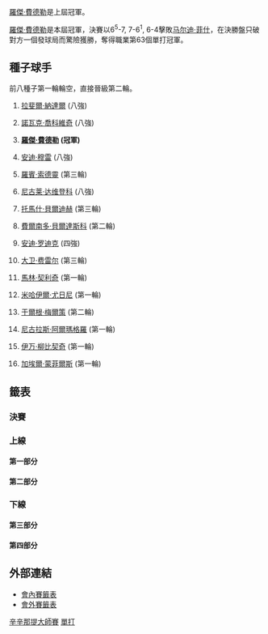 {{noteTA
|G1=Tennis
|1=zh-hans:半区;zh-hant:半部;
|2=zh-hans:半决赛;zh-hk:準決賽;zh-tw:四強;
|3=zh-hans:四分之一决赛;zh-hk:半準決賽;zh-tw:八強;
}}

{{TennisEvents|2010|辛辛那提大師賽|
| defchamp  = {{flagicon|SUI}} [[羅傑·費德勒|羅傑·費德勒]]
| champ = {{flagicon|SUI}} [[羅傑·費德勒|羅傑·費德勒]]
| runner = {{flagicon|USA}} [[马尔迪·菲什|马尔迪·菲什]]
| score = 6<sup>5</sup>-7, 7-6<sup>1</sup>, 6-4
}}

{{main|2010年辛辛那提大師賽}}

[[羅傑·費德勒|羅傑·費德勒]]是上屆冠軍。

[[羅傑·費德勒|羅傑·費德勒]]是本屆冠軍，決賽以6<sup>5</sup>-7, 7-6<sup>1</sup>, 6-4擊敗[[马尔迪·菲什|马尔迪·菲什]]，在決勝盤只破對方一個發球局而驚險獲勝，奪得職業第63個單打冠軍。

==種子球手==
前八種子第一輪輪空，直接晉級第二輪。
{{col-begin}}
{{col-2}}
#{{flagicon|ESP}} [[拉斐爾·納達爾|拉斐爾·納達爾]] (八強)
#{{flagicon|SRB}} [[諾瓦克·喬科維奇|諾瓦克·喬科維奇]] (八強)
#{{flagicon|SUI}} '''[[羅傑·費德勒|羅傑·費德勒]] (冠軍)'''
#{{flagicon|GBR}} [[安迪·穆雷|安迪·穆雷]] (八強)
#{{flagicon|SWE}} [[羅賓·索德靈|羅賓·索德靈]] (第三輪)
#{{flagicon|RUS}} [[尼古莱·达维登科|尼古莱·达维登科]] (八強)
#{{flagicon|CZE}} [[托馬什·貝爾迪赫|托馬什·貝爾迪赫]] (第三輪)
#{{flagicon|ESP}} [[費爾南多·貝爾達斯科|費爾南多·貝爾達斯科]] (第二輪)
{{col-2}}
<ol start="9">
<li>{{flagicon|USA}} [[安迪·罗迪克|安迪·罗迪克]] (四強)
<li>{{flagicon|ESP}} [[大卫·费雷尔|大卫·费雷尔]] (第三輪)
<li>{{flagicon|CRO}} [[馬林·契利奇|馬林·契利奇]] (第一輪)
<li>{{flagicon|RUS}} [[米哈伊爾·尤日尼|米哈伊爾·尤日尼]] (第一輪)
<li>{{flagicon|AUT}} [[于爾根·梅爾策|于爾根·梅爾策]] (第二輪)
<li>{{flagicon|ESP}} [[尼古拉斯·阿爾瑪格羅|尼古拉斯·阿爾瑪格羅]] (第一輪)
<li>{{flagicon|CRO}} [[伊万·柳比契奇|伊万·柳比契奇]] (第一輪)
<li>{{flagicon|FRA}} [[加埃爾·蒙菲爾斯|加埃爾·蒙菲爾斯]] (第一輪)
</ol>
{{col-end}}

==籤表==
{{Draw key}}

===決賽===
{{8TeamBracket-Tennis3
| RD1=八強
| RD2=四強
| RD3=決賽
| team-width=175
| RD1-seed1=1
| RD1-team1={{flagicon|ESP}} [[拉斐爾·納達爾|納達爾]]
| RD1-score1-1=4
| RD1-score1-2='''6
| RD1-score1-3=4
| RD1-seed2= 
| RD1-team2={{flagicon|CYP}} '''[[马科斯·巴格达蒂斯|巴格达蒂斯]]
| RD1-score2-1='''6
| RD1-score2-2=4
| RD1-score2-3='''6

| RD1-seed3=3
| RD1-team3={{flagicon|SUI}} '''[[羅傑·費德勒|費德勒]]
| RD1-score3-1='''6
| RD1-score3-2='''7
| RD1-score3-3= 
| RD1-seed4=6
| RD1-team4={{flagicon|RUS}} [[尼古莱·达维登科|达维登科]]
| RD1-score4-1=4
| RD1-score4-2=5
| RD1-score4-3= 

| RD1-seed5=WC
| RD1-team5={{flagicon|USA}} '''[[马尔迪·菲什|菲什]]
| RD1-score5-1=6<sup>7</sup>
| RD1-score5-2='''6
| RD1-score5-3='''7
| RD1-seed6=4
| RD1-team6={{flagicon|GBR}} [[安迪·穆雷|穆雷]]
| RD1-score6-1='''7
| RD1-score6-2=1
| RD1-score6-3=6<sup>5</sup>

| RD1-seed7=9
| RD1-team7={{flagicon|USA}} '''[[安迪·罗迪克|罗迪克]]
| RD1-score7-1='''6
| RD1-score7-2='''7
| RD1-score7-3= 
| RD1-seed8=2
| RD1-team8={{flagicon|SRB}} [[諾瓦克·喬科維奇|喬科維奇]]
| RD1-score8-1=4
| RD1-score8-2=5
| RD1-score8-3= 

| RD2-seed1= 
| RD2-team1={{flagicon|CYP}} [[马科斯·巴格达蒂斯|巴格达蒂斯]]
| RD2-score1-1=4
| RD2-score1-2=3
| RD2-score1-3= 
| RD2-seed2=3
| RD2-team2='''{{flagicon|SWI}} [[羅傑·費德勒|費德勒]]
| RD2-score2-1='''6
| RD2-score2-2='''6
| RD2-score2-3= 

| RD2-seed3=WC
| RD2-team3='''{{flagicon|USA}} [[马尔迪·菲什|菲什]]
| RD2-score3-1=4
| RD2-score3-2='''7
| RD2-score3-3='''6
| RD2-seed4=9
| RD2-team4={{flagicon|USA}} [[安迪·罗迪克|罗迪克]]
| RD2-score4-1='''6
| RD2-score4-2=6<sup>5</sup>
| RD2-score4-3=1

| RD3-seed1=3
| RD3-team1='''{{flagicon|SWI}} [[羅傑·費德勒|費德勒]]
| RD3-score1-1=6<sup>5</sup>
| RD3-score1-2='''7
| RD3-score1-3='''6
| RD3-seed2=WC
| RD3-team2={{flagicon|USA}} [[马尔迪·菲什|菲什]]
| RD3-score2-1='''7
| RD3-score2-2=6<sup>1</sup>
| RD3-score2-3=4
}}

===上線===
====第一部分====
{{16TeamBracket-Compact-Tennis3-Byes
| RD1=第一輪
| RD2=第二輪
| RD3=第三輪
| RD4=八強

| RD1-seed03=Q
| RD1-team03={{flagicon|USA}} '''[[泰勒·丹特|丹特]]
| RD1-score03-1='''6
| RD1-score03-2='''6
| RD1-score03-3= 
| RD1-seed04= 
| RD1-team04={{flagicon|ESP}} [[費利西亞諾·洛佩斯|洛佩斯]]
| RD1-score04-1=3
| RD1-score04-2=2
| RD1-score04-3= 

| RD1-seed05= 
| RD1-team05={{flagicon|FRA}} [[米夏埃尔·洛德拉|洛德拉]]
| RD1-score05-1='''6
| RD1-score05-2=3
| RD1-score05-3=2
| RD1-seed06= 
| RD1-team06={{flagicon|FRA}} '''[[儒利安·貝內托|貝內托]]
| RD1-score06-1=3
| RD1-score06-2='''6
| RD1-score06-3='''6

| RD1-seed07= 
| RD1-team07={{flagicon|SUI}} '''[[斯坦尼斯拉斯·瓦夫林卡|瓦夫林卡]]
| RD1-score07-1='''6
| RD1-score07-2='''6
| RD1-score07-3= 
| RD1-seed08=14
| RD1-team08={{flagicon|ESP}} [[尼古拉斯·阿爾瑪格羅|阿爾瑪格羅]]
| RD1-score08-1=3
| RD1-score08-2=3
| RD1-score08-3= 

| RD1-seed09=11
| RD1-team09={{flagicon|CRO}} [[馬林·契利奇|契利奇]]
| RD1-score09-1=4
| RD1-score09-2=5
| RD1-score09-3= 
| RD1-seed10= 
| RD1-team10='''{{flagicon|CYP}} [[马科斯·巴格达蒂斯|巴格达蒂斯]]
| RD1-score10-1='''6
| RD1-score10-2='''7
| RD1-score10-3= 

| RD1-seed11= 
| RD1-team11='''{{flagicon|BRA}} [[托馬斯·貝魯奇|貝魯奇]]
| RD1-score11-1='''7
| RD1-score11-2='''7
| RD1-score11-3= 
| RD1-seed12=Q
| RD1-team12={{flagicon|GER}} [[班傑明·貝克爾|貝克爾]]
| RD1-score12-1=6<sup>6</sup>
| RD1-score12-2=5
| RD1-score12-3= 

| RD1-seed13= 
| RD1-team13='''{{flagicon|FRA}} [[保羅-亨利·馬蒂厄|馬蒂厄]]
| RD1-score13-1=6<sup>6</sup>
| RD1-score13-2='''7
| RD1-score13-3='''6
| RD1-seed14= 
| RD1-team14={{flagicon|ROU}} [[維克托·哈內斯庫|哈內斯庫]]
| RD1-score14-1='''7
| RD1-score14-2=6<sup>2</sup>
| RD1-score14-3=3

| RD2-seed01=1
| RD2-team01={{flagicon|ESP}} '''[[拉斐爾·納達爾|納達爾]]
| RD2-score01-1='''6
| RD2-score01-2='''7
| RD2-score01-3= 
| RD2-seed02=Q
| RD2-team02={{flagicon|USA}} [[泰勒·丹特|丹特]]
| RD2-score02-1=2
| RD2-score02-2=5
| RD2-score02-3= 

| RD2-seed03= 
| RD2-team03='''{{flagicon|FRA}} [[儒利安·貝內托|貝內托]]
| RD2-score03-1='''6
| RD2-score03-2='''6
| RD2-score03-3= 
| RD2-seed04= 
| RD2-team04={{flagicon|SUI}} [[斯坦尼斯拉斯·瓦夫林卡|瓦夫林卡]]
| RD2-score04-1=4
| RD2-score04-2=2
| RD2-score04-3= 

| RD2-seed05= 
| RD2-team05={{flagicon|CYP}} '''[[马科斯·巴格达蒂斯|巴格达蒂斯]]
| RD2-score05-1='''6
| RD2-score05-2=4
| RD2-score05-3='''7
| RD2-seed06= 
| RD2-team06={{flagicon|BRA}} [[托馬斯·貝魯奇|貝魯奇]]
| RD2-score06-1=2
| RD2-score06-2='''6
| RD2-score06-3=6<sup>4</sup>

| RD2-seed07= 
| RD2-team07={{flagicon|FRA}} [[保羅-亨利·馬蒂厄|馬蒂厄]]
| RD2-score07-1=4
| RD2-score07-2=4
| RD2-score07-3= 
| RD2-seed08=7
| RD2-team08={{flagicon|CZE}} '''[[托馬什·貝爾迪赫|貝爾迪赫]]
| RD2-score08-1='''6
| RD2-score08-2='''6
| RD2-score08-3= 

| RD3-seed01=1
| RD3-team01={{flagicon|ESP}} '''[[拉斐爾·納達爾|納達爾]]
| RD3-score01-1=5
| RD3-score01-2='''7
| RD3-score01-3='''6
| RD3-seed02= 
| RD3-team02={{flagicon|FRA}} [[儒利安·貝內托|貝內托]]
| RD3-score02-1='''7
| RD3-score02-2=6<sup>6</sup>
| RD3-score02-3=2

| RD3-seed03= 
| RD3-team03='''{{flagicon|CYP}} [[马科斯·巴格达蒂斯|巴格达蒂斯]]
| RD3-score03-1='''7
| RD3-score03-2='''6
| RD3-score03-3= 
| RD3-seed04=7
| RD3-team04={{flagicon|CZE}} [[托馬什·貝爾迪赫|貝爾迪赫]]
| RD3-score04-1=5
| RD3-score04-2=4
| RD3-score04-3= 

| RD4-seed01=1
| RD4-team01={{flagicon|ESP}} [[拉斐爾·納達爾|納達爾]]
| RD4-score01-1=4
| RD4-score01-2='''6
| RD4-score01-3=4
| RD4-seed02= 
| RD4-team02={{flagicon|CYP}} '''[[马科斯·巴格达蒂斯|巴格达蒂斯]]
| RD4-score02-1='''6
| RD4-score02-2=4
| RD4-score02-3='''6
}}

====第二部分====
{{16TeamBracket-Compact-Tennis3-Byes
| RD1=第一輪
| RD2=第二輪
| RD3=第三輪
| RD4=八強

| RD1-seed03=Q
| RD1-team03={{flagicon|UZB}} '''[[丹尼斯·伊斯托明|伊斯托明]]
| RD1-score03-1='''6
| RD1-score03-2='''6
| RD1-score03-3= 
| RD1-seed04=WC
| RD1-team04={{flagicon|USA}} [[詹姆斯·布雷克|布雷克]]
| RD1-score04-1=3
| RD1-score04-2=0
| RD1-score04-3= 

| RD1-seed05= 
| RD1-team05={{flagicon|ARG}} [[奧拉西奧·塞瓦略斯|塞瓦略斯]]
| RD1-score05-1='''7
| RD1-score05-2=3
| RD1-score05-3=4
| RD1-seed06= 
| RD1-team06={{flagicon|GER}} '''[[菲利普·科爾施賴伯|科爾施賴伯]]
| RD1-score06-1=6<sup>2</sup>
| RD1-score06-2='''6
| RD1-score06-3='''6

| RD1-seed07=Q
| RD1-team07={{flagicon|COL}} '''[[亞歷杭德羅·法亞|法亞]]
| RD1-score07-1='''6
| RD1-score07-2='''6
| RD1-score07-3= 
| RD1-seed08=16
| RD1-team08={{flagicon|FRA}} [[加埃爾·蒙菲爾斯|蒙菲爾斯]]
| RD1-score08-1=3
| RD1-score08-2=4
| RD1-score08-3= 

| RD1-seed09=10
| RD1-team09='''{{flagicon|ESP}} [[大卫·费雷尔|费雷尔]]
| RD1-score09-1=3
| RD1-score09-2='''6
| RD1-score09-3='''6
| RD1-seed10= 
| RD1-team10={{flagicon|UKR}} [[亞力山大·多爾戈波洛夫|多爾戈波洛夫]]
| RD1-score10-1='''6
| RD1-score10-2=3
| RD1-score10-3=4

| RD1-seed11= 
| RD1-team11={{flagicon|USA}} '''[[薩姆·奎里|奎里]]
| RD1-score11-1='''6
| RD1-score11-2='''6
| RD1-score11-3= 
| RD1-seed12= 
| RD1-team12={{flagicon|GER}} [[菲利普·普茲斯內爾|普茲斯內爾]]
| RD1-score12-1=1
| RD1-score12-2=4
| RD1-score12-3= 

| RD1-seed13=WC
| RD1-team13='''{{flagicon|USA}} [[羅比·吉內普里|吉內普里]]
| RD1-score13-1=6<sup>3</sup>
| RD1-score13-2='''7
| RD1-score13-3='''6
| RD1-seed14=Q
| RD1-team14={{flagicon|IND}} [[山德夫·狄瓦曼|狄瓦曼]]
| RD1-score14-1='''7
| RD1-score14-2=6<sup>4</sup>
| RD1-score14-3=2

| RD2-seed01=3
| RD2-team01={{flagicon|SUI}} '''[[羅傑·費德勒|費德勒]]
| RD2-score01-1=5
| RD2-score01-2= 
| RD2-score01-3= 
| RD2-seed02=Q
| RD2-team02={{flagicon|UZB}} [[丹尼斯·伊斯托明|伊斯托明]]
| RD2-score02-1=2
| RD2-score02-2=r
| RD2-score02-3= 

| RD2-seed03= 
| RD2-team03={{flagicon|GER}} '''[[菲利普·科爾施賴伯|科爾施賴伯]]
| RD2-score03-1='''6
| RD2-score03-2=1
| RD2-score03-3='''6
| RD2-seed04=Q
| RD2-team04={{flagicon|COL}} [[亞歷杭德羅·法亞|法亞]]
| RD2-score04-1=0
| RD2-score04-2='''6
| RD2-score04-3=3

| RD2-seed05=10
| RD2-team05={{flagicon|ESP}} '''[[大卫·费雷尔|费雷尔]]
| RD2-score05-1='''7
| RD2-score05-2='''6
| RD2-score05-3= 
| RD2-seed06= 
| RD2-team06={{flagicon|USA}} [[薩姆·奎里|奎里]]
| RD2-score06-1=5
| RD2-score06-2=2
| RD2-score06-3= 

| RD2-seed07=WC
| RD2-team07={{flagicon|USA}} [[羅比·吉內普里|吉內普里]]
| RD2-score07-1=2
| RD2-score07-2='''7
| RD2-score07-3=2
| RD2-seed08=6
| RD2-team08={{flagicon|RUS}} '''[[尼古莱·达维登科|达维登科]]
| RD2-score08-1='''6
| RD2-score08-2=6<sup>5</sup>
| RD2-score08-3='''6

| RD3-seed01=3
| RD3-team01='''{{flagicon|SWI}} [[羅傑·費德勒|費德勒]]
| RD3-score01-1=<small>w/o
| RD3-score01-2= 
| RD3-score01-3= 
| RD3-seed02= 
| RD3-team02={{flagicon|GER}} [[菲利普·科爾施賴伯|科爾施賴伯]]
| RD3-score02-1= 
| RD3-score02-2= 
| RD3-score02-3= 

| RD3-seed03=10
| RD3-team03={{flagicon|ESP}} [[大卫·费雷尔|费雷尔]]
| RD3-score03-1='''6
| RD3-score03-2=3
| RD3-score03-3=5
| RD3-seed04=6
| RD3-team04='''{{flagicon|RUS}} [[尼古莱·达维登科|达维登科]]
| RD3-score04-1=4
| RD3-score04-2='''6
| RD3-score04-3='''7'''

| RD4-seed01=3
| RD4-team01={{flagicon|SWI}} '''[[羅傑·費德勒|費德勒]]
| RD4-score01-1='''6
| RD4-score01-2='''7
| RD4-score01-3= 
| RD4-seed02=6
| RD4-team02={{flagicon|RUS}} [[尼古莱·达维登科|达维登科]]
| RD4-score02-1=4
| RD4-score02-2=5
| RD4-score02-3= 
}}

===下線===
====第三部分====
{{16TeamBracket-Compact-Tennis3-Byes
| RD1=第一輪
| RD2=第二輪
| RD3=第三輪
| RD4=八強
| RD1-seed03= 
| RD1-team03={{flagicon|FRA}} [[吉爾·西蒙|西蒙]]
| RD1-score03-1=6<sup>4</sup>
| RD1-score03-2=5
| RD1-score03-3= 
| RD1-seed04=WC
| RD1-team04='''{{flagicon|USA}} [[马尔迪·菲什|菲什]]
| RD1-score04-1='''7
| RD1-score04-2='''7
| RD1-score04-3= 

| RD1-seed05= 
| RD1-team05='''{{flagicon|GER}} [[米夏埃爾·貝雷爾|貝雷爾]]
| RD1-score05-1=6<sup>4</sup>
| RD1-score05-2='''6
| RD1-score05-3='''7
| RD1-seed06= 
| RD1-team06={{flagicon|ESP}} [[托米·羅布雷多|羅布雷多]]
| RD1-score06-1='''7
| RD1-score06-2=4
| RD1-score06-3=6<sup>8</sup>

| RD1-seed07= 
| RD1-team07={{flagicon|FRA}} '''[[里夏爾·加斯奎特|加斯奎特]]
| RD1-score07-1=2
| RD1-score07-2='''6
| RD1-score07-3='''6
| RD1-seed08=12
| RD1-team08={{flagicon|RUS}} [[米哈伊爾·尤日尼|尤日尼]]
| RD1-score08-1='''6
| RD1-score08-2=4
| RD1-score08-3=1

| RD1-seed09=13
| RD1-team09={{flagicon|AUT}} '''[[于爾根·梅爾策|梅爾策]]
| RD1-score09-1='''6
| RD1-score09-2='''6
| RD1-score09-3= 
| RD1-seed10=Q
| RD1-team10={{flagicon|COL}} [[聖地亞哥·希拉爾多|希拉爾多]]
| RD1-score10-1=1
| RD1-score10-2=4
| RD1-score10-3= 

| RD1-seed11= 
| RD1-team11={{flagicon|LAT}} '''[[厄內斯特·古爾比斯|古爾比斯]]
| RD1-score11-1='''7
| RD1-score11-2='''6
| RD1-score11-3= 
| RD1-seed12=WC
| RD1-team12={{flagicon|USA}} [[唐納德·揚|揚]]
| RD1-score12-1=6<sup>5</sup>
| RD1-score12-2=4
| RD1-score12-3= 

| RD1-seed13=Q
| RD1-team13={{flagicon|GER}} [[佛羅里恩·梅爾|梅爾]]
| RD1-score13-1=2
| RD1-score13-2=6<sup>4</sup>
| RD1-score13-3= 
| RD1-seed14= 
| RD1-team14={{flagicon|FRA}} '''[[熱雷米·夏爾迪|夏爾迪]]
| RD1-score14-1='''6
| RD1-score14-2='''7
| RD1-score14-3= 

| RD2-seed01=8
| RD2-team01={{flagicon|ESP}} [[費爾南多·貝爾達斯科|貝爾達斯科]]
| RD2-score01-1=6<sup>1</sup>
| RD2-score01-2=6<sup>4</sup>
| RD2-score01-3= 
| RD2-seed02=WC
| RD2-team02='''{{flagicon|USA}} [[马尔迪·菲什|菲什]]
| RD2-score02-1='''7
| RD2-score02-2='''7
| RD2-score02-3= 

| RD2-seed03= 
| RD2-team03={{flagicon|GER}} [[米夏埃爾·貝雷爾|貝雷爾]]
| RD2-score03-1=4
| RD2-score03-2=2
| RD2-score03-3= 
| RD2-seed04= 
| RD2-team04={{flagicon|FRA}} '''[[里夏爾·加斯奎特|加斯奎特]]
| RD2-score04-1='''6
| RD2-score04-2='''6
| RD2-score04-3= 

| RD2-seed05=13
| RD2-team05={{flagicon|AUT}} [[于爾根·梅爾策|梅爾策]]
| RD2-score05-1='''7
| RD2-score05-2=3
| RD2-score05-3=6<sup>5</sup>
| RD2-seed06= 
| RD2-team06='''{{flagicon|LAT}} [[厄內斯特·古爾比斯|古爾比斯]]
| RD2-score06-1=6<sup>8</sup>
| RD2-score06-2='''6
| RD2-score06-3='''7

| RD2-seed07= 
| RD2-team07={{flagicon|FRA}} [[熱雷米·夏爾迪|夏爾迪]]
| RD2-score07-1=3
| RD2-score07-2='''7
| RD2-score07-3=2
| RD2-seed08=4
| RD2-team08={{flagicon|GBR}} '''[[安迪·穆雷|穆雷]]
| RD2-score08-1='''6
| RD2-score08-2=6<sup>3</sup>
| RD2-score08-3='''6

| RD3-seed01=WC
| RD3-team01={{flagicon|USA}} '''[[马尔迪·菲什|菲什]]
| RD3-score01-1='''7
| RD3-score01-2='''6
| RD3-score01-3= 
| RD3-seed02= 
| RD3-team02={{flagicon|FRA}} [[里夏爾·加斯奎特|加斯奎特]]
| RD3-score02-1=5
| RD3-score02-2=2
| RD3-score02-3= 

| RD3-seed03= 
| RD3-team03={{flagicon|LAT}} [[厄內斯特·古爾比斯|古爾比斯]]
| RD3-score03-1='''6
| RD3-score03-2=3
| RD3-score03-3=6<sup>4</sup>
| RD3-seed04=4
| RD3-team04={{flagicon|GBR}} '''[[安迪·穆雷|穆雷]]
| RD3-score04-1=4
| RD3-score04-2='''6
| RD3-score04-3='''7

| RD4-seed01=WC
| RD4-team01={{flagicon|USA}} '''[[马尔迪·菲什|菲什]]
| RD4-score01-1=6<sup>7</sup>
| RD4-score01-2='''6
| RD4-score01-3='''7
| RD4-seed02=4
| RD4-team02={{flagicon|GBR}} [[安迪·穆雷|穆雷]]
| RD4-score02-1='''7
| RD4-score02-2=1
| RD4-score02-3=6<sup>5</sup>
}}

====第四部分====
{{16TeamBracket-Compact-Tennis3-Byes
| RD1=第一輪
| RD2=第二輪
| RD3=第三輪
| RD4=八強

| RD1-seed03= 
| RD1-team03={{flagicon|AUS}} '''[[莱顿·休伊特|休伊特]]
| RD1-score03-1='''6
| RD1-score03-2=4
| RD1-score03-3= 
| RD1-seed04= 
| RD1-team04={{flagicon|TPE}} [[盧彥勳|盧]]
| RD1-score04-1=4
| RD1-score04-2=0
| RD1-score04-3=r

| RD1-seed05= 
| RD1-team05={{flagicon|ARG}} [[胡安·摩納哥|摩納哥]]
| RD1-score05-1=4
| RD1-score05-2='''7
| RD1-score05-3=3
| RD1-seed06= 
| RD1-team06='''{{flagicon|NED}} [[蒂莫·德·巴克|德·巴克]]
| RD1-score06-1='''6
| RD1-score06-2=6<sup>5</sup>
| RD1-score06-3='''6

| RD1-seed07= 
| RD1-team07={{flagicon|UKR}} [[謝爾蓋·斯坦高夫斯基|斯坦高夫斯基]]
| RD1-score07-1=4
| RD1-score07-2='''7
| RD1-score07-3=1
| RD1-seed08=9
| RD1-team08='''{{flagicon|USA}} [[安迪·罗迪克|罗迪克]]
| RD1-score08-1='''6
| RD1-score08-2=6<sup>5</sup>
| RD1-score08-3='''6

| RD1-seed09=15
| RD1-team09={{flagicon|CRO}} [[伊万·柳比契奇|柳比契奇]]
| RD1-score09-1=5
| RD1-score09-2=0
| RD1-score09-3= 
| RD1-seed10=PR
| RD1-team10='''{{flagicon|ARG}} [[大卫·纳尔班迪安|纳尔班迪安]]
| RD1-score10-1='''7
| RD1-score10-2='''6
| RD1-score10-3= 

| RD1-seed11= 
| RD1-team11={{flagicon|USA}} '''[[約翰·伊斯內爾|伊斯內爾]]
| RD1-score11-1='''6
| RD1-score11-2='''6
| RD1-score11-3= 
| RD1-seed12= 
| RD1-team12={{flagicon|POL}} [[盧卡斯·古博特|古博特]]
| RD1-score12-1=2
| RD1-score12-2=3
| RD1-score12-3= 

| RD1-seed13= 
| RD1-team13={{flagicon|CZE}} [[拉德克·斯泰潘內克|斯泰潘內克]]
| RD1-score13-1=5
| RD1-score13-2=1
| RD1-score13-3= 
| RD1-seed14= 
| RD1-team14='''{{flagicon|SRB}} [[維克托·特羅伊茨基|特羅伊茨基]]
| RD1-score14-1='''7
| RD1-score14-2='''6
| RD1-score14-3= 

| RD2-seed01=5
| RD2-team01={{flagicon|SWE}} '''[[羅賓·索德靈|索德靈]]
| RD2-score01-1=4
| RD2-score01-2='''6
| RD2-score01-3='''7
| RD2-seed02= 
| RD2-team02={{flagicon|AUS}} [[莱顿·休伊特|休伊特]]
| RD2-score02-1='''6
| RD2-score02-2=3
| RD2-score02-3=5

| RD2-seed03= 
| RD2-team03={{flagicon|NED}} [[蒂莫·德·巴克|德·巴克]]
| RD2-score03-1=6<sup>4</sup>
| RD2-score03-2=4
| RD2-score03-3= 
| RD2-seed04=9
| RD2-team04={{flagicon|USA}} '''[[安迪·罗迪克|罗迪克]]
| RD2-score04-1='''7
| RD2-score04-2='''6
| RD2-score04-3= 

| RD2-seed05=PR
| RD2-team05={{flagicon|ARG}} '''[[大卫·纳尔班迪安|纳尔班迪安]]
| RD2-score05-1=4
| RD2-score05-2= 
| RD2-score05-3= 
| RD2-seed06= 
| RD2-team06={{flagicon|USA}} [[約翰·伊斯內爾|伊斯內爾]]
| RD2-score06-1=5
| RD2-score06-2=r
| RD2-score06-3= 

| RD2-seed07= 
| RD2-team07={{flagicon|SRB}} [[維克托·特羅伊茨基|特羅伊茨基]]
| RD2-score07-1=3
| RD2-score07-2=5
| RD2-score07-3= 
| RD2-seed08=2
| RD2-team08={{flagicon|SRB}} '''[[諾瓦克·喬科維奇|喬科維奇]]
| RD2-score08-1='''6
| RD2-score08-2='''7
| RD2-score08-3= 

| RD3-seed01=5
| RD3-team01={{flagicon|SWE}} [[羅賓·索德靈|索德靈]]
| RD3-score01-1=4
| RD3-score01-2='''7
| RD3-score01-3=6<sup>5</sup>
| RD3-seed02=9
| RD3-team02='''{{flagicon|USA}} [[安迪·罗迪克|罗迪克]]
| RD3-score02-1='''6 
| RD3-score02-2=6<sup>7</sup>
| RD3-score02-3='''7

| RD3-seed03=PR
| RD3-team03={{flagicon|ARG}} [[大卫·纳尔班迪安|纳尔班迪安]]
| RD3-score03-1=1
| RD3-score03-2=6<sup>7</sup>
| RD3-score03-3= 
| RD3-seed04=2
| RD3-team04={{flagicon|SRB}} '''[[諾瓦克·喬科維奇|喬科維奇]]
| RD3-score04-1='''6
| RD3-score04-2='''7
| RD3-score04-3= 

| RD4-seed01=9
| RD4-team01={{flagicon|USA}} '''[[安迪·罗迪克|罗迪克]]
| RD4-score01-1='''6
| RD4-score01-2='''7
| RD4-score01-3= 
| RD4-seed02=2
| RD4-team02={{flagicon|SRB}} [[諾瓦克·喬科維奇|喬科維奇]]
| RD4-score02-1=4
| RD4-score02-2=5
| RD4-score02-3= 
}}

==外部連結==
* [http://www.atpworldtour.com/posting/2010/422/mds.pdf 會內賽籤表]{{Wayback|url=http://www.atpworldtour.com/posting/2010/422/mds.pdf |date=20150924164555 }}
* [http://www.atpworldtour.com/posting/2010/422/qs.pdf 會外賽籤表]{{Wayback|url=http://www.atpworldtour.com/posting/2010/422/qs.pdf |date=20150924164557 }}

[[Category:2010年ATP世界巡迴賽|辛辛那提大師賽]]
[[Category:辛辛那提大師賽|單打]]